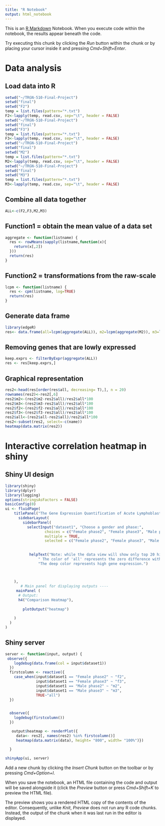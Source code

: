 ```yaml
---
title: "R Notebook"
output: html_notebook
---
```


This is an [R Markdown](http://rmarkdown.rstudio.com) Notebook. When you execute code within the notebook, the results appear beneath the code. 

Try executing this chunk by clicking the *Run* button within the chunk or by placing your cursor inside it and pressing *Cmd+Shift+Enter*. 

# Data analysis
## Load data into R
```r
setwd("~/TRGN-510-Final-Project")
setwd("final")
setwd("F2")
temp = list.files(pattern="*.txt")
F2<-lapply(temp, read.csv, sep="\t", header = FALSE)
setwd("~/TRGN-510-Final-Project")
setwd("final")
setwd("F3")
temp = list.files(pattern="*.txt")
F3<-lapply(temp, read.csv, sep="\t", header = FALSE)
setwd("~/TRGN-510-Final-Project")
setwd("final")
setwd("M2")
temp = list.files(pattern="*.txt")
M2<-lapply(temp, read.csv, sep="\t", header = FALSE)
setwd("~/TRGN-510-Final-Project")
setwd("final")
setwd("M3")
temp = list.files(pattern="*.txt")
M3<-lapply(temp, read.csv, sep="\t", header = FALSE)
```
## Combine all data together 
```R
ALL<-c(F2,F3,M2,M3)
```
## Function1 = obtain the mean value of a data set
```r
aggregate <- function(listname) {
  res <- rowMeans(sapply(listname,function(x){
    return(x[,2])
  }))
  return(res)
}
```
## Function2 = transformations from the raw-scale
```r
lcpm <- function(listname) {
  res <- cpm(listname, log=TRUE)
  return(res)
}
```
## Generate data frame
```r
library(edgeR)
res<- data.frame(all=lcpm(aggregate(ALL)), m2=lcpm(aggregate(M2)), m3=lcpm(aggregate(M3)), f2=lcpm(aggregate(F2)), f3=lcpm(aggregate(F3)), name=ALL[[1]][,1])
```
## Removing genes that are lowly expressed
```r
keep.exprs <- filterByExpr(aggregate(ALL))
res <- res[keep.exprs,]
```
## Graphical representation
```r
res2<-head(res[order(res$all, decreasing= T),], n = 20)
rownames(res2)<-res2[,6]
res2$m2<-(res2$m2-res2$all)/res2$all*100
res2$m3<-(res2$m3-res2$all)/res2$all*100
res2$f2<-(res2$f2-res2$all)/res2$all*100
res2$f3<-(res2$f3-res2$all)/res2$all*100
res2$all<-(res2$all-res2$all)/res2$all*100
res2<-subset(res2, select=-c(name))
heatmap(data.matrix(res2))
```
# Interactive correlation heatmap in shiny 
## Shiny UI design
```r
library(shiny)
library(dplyr)
library(logging)
options(stringsAsFactors = FALSE)
basicConfig(0)
ui <- fluidPage(
    titlePanel("The Gene Expression Quantification of Acute Lymphoblastic Leukemia" ),
      sidebarLayout(
        sidebarPanel(
          selectInput("dataset1", "Choose a gender and phase:",
                  choices = c("Female phase2", "Female phase3", "Male phase2", "Male phase3", "All"),
                  multiple = TRUE,
                  selected = c("Female phase2", "Female phase3", "Male phase2", "Male phase3", "All")),
          
           
           helpText("Note: while the data view will show only top 20 highest gene expression.",
               " The color of 'all' represents the zero difference with the mean value of all the cases ",
               "The deep color represents high gene expression.")
           
      

    ),
       # Main panel for displaying outputs ----
     mainPanel (
      # Output: 
      h4("Comparison Heatmap"),
     
        plotOutput("heatmap")
  
    )
  )
)
``` 
## Shiny server
```r

server <- function(input, output) { 
 observe({
    logdebug(data.frame(col = input$dataset1))
  })
  firstcolumn <- reactive({
    case_when(input$dataset1 == "Female phase2" ~ "f2",
              input$dataset1 == "Female phase3" ~ "f3",
              input$dataset1 == "Male phase2" ~ "m2",
              input$dataset1 == "Male phase3" ~ "m3",
              TRUE~"all")  
  })
  

  observe({
    logdebug(firstcolumn())
  })

   output$heatmap <- renderPlot({
     data<- res2[, names(res2) %in% firstcolumn()]
     heatmap(data.matrix(data), height= "800", width= "100%")})
  
  }  

shinyApp(ui, server)
```

Add a new chunk by clicking the *Insert Chunk* button on the toolbar or by pressing *Cmd+Option+I*.

When you save the notebook, an HTML file containing the code and output will be saved alongside it (click the *Preview* button or press *Cmd+Shift+K* to preview the HTML file). 

The preview shows you a rendered HTML copy of the contents of the editor. Consequently, unlike *Knit*, *Preview* does not run any R code chunks. Instead, the output of the chunk when it was last run in the editor is displayed.

